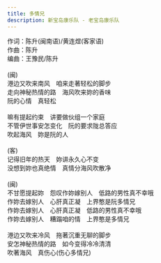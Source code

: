 ```yaml
---
title: 多情兄
description: 新宝岛康乐队 - 老宝岛康乐队
---
```


作词：陈升(闽南语)/黄连煜(客家语)<br />作曲：陈升<br />编曲：王豫民/陈升<br /><br />(闽)<br />港边又吹来南风　咱来走著轻松的脚步<br />走向神秘热情的路　海风吹来妳的香味<br />阮的心情　真轻松<br /><br />嘛有提起约束　讲要做伙组一个家庭<br />不管伊世事安怎变化　阮的要求陇总答应<br />吹起海风　妳是阮的人<br /><br />(客)<br />记得旧年的热天　妳讲永久心不变<br />没想到妳也真绝情　真情分海风吹散净<br /><br />(闽)<br />不甘愿提起妳　怨叹作妳嫁别人　低路的男性真不幸哦<br />作妳去嫁别人　心肝真正凝　上界憨是阮多情兄<br />作妳去嫁别人　心肝真正凝　低路的男性真不幸哦<br />作妳去嫁别人　糟蹋咱的情　上界憨是多情兄<br /><br />港边又吹来冷风　拖著沉重无聊的脚步<br />安怎神秘热情的路　如今变得冷冷清清<br />吹著海风　真伤心(伤心多情兄)